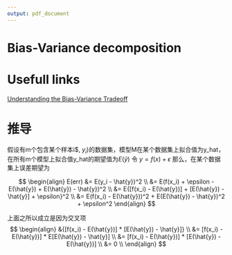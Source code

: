 ```yaml
---
output: pdf_document
---
```

Bias-Variance decomposition
========================================================
# Usefull links
[Understanding the Bias-Variance Tradeoff](http://scott.fortmann-roe.com/docs/BiasVariance.html)


# 推导
假设有m个包含某个样本i$, $y_i$)的数据集，模型M在某个数据集上拟合值为y_hat，
在所有m个模型上拟合值y_hat的期望值为$E(\hat{y})$
令 $y = f(x) + \epsilon$
那么，在某个数据集上误差期望为

$$
\begin{align}
E(err) &= E(y_i - \hat{y})^2  \\
       &= E(f(x_i) + \epsilon - E(\hat{y}) + E(\hat{y}) - \hat{y})^2 \\
       &= E{[f(x_i) - E(\hat{y})] + [E(\hat{y}) - \hat{y}] + \epsilon}^2 \\
       &= E(f(x_i) - E(\hat{y}))^2 + E(E(\hat{y}) - \hat{y})^2 + \epsilon^2
\end{align}
$$

上面之所以成立是因为交叉项
$$
\begin{align}
        &{[f(x_i) - E(\hat{y})] * [E(\hat{y}) - \hat{y}]} \\
        &= [f(x_i) - E(\hat{y})] * E[E(\hat{y}) - \hat{y}] \\
        &= [f(x_i) - E(\hat{y})] * [E(\hat{y}) - E(\hat{y})] \\
        &= 0 \\
\end{align}
$$

